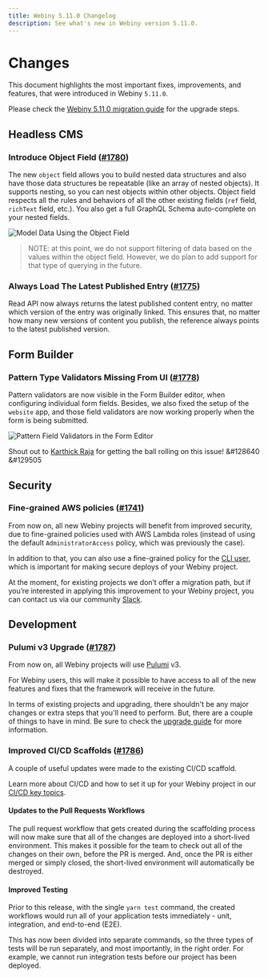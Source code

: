 ```yaml
---
title: Webiny 5.11.0 Changelog
description: See what's new in Webiny version 5.11.0.
---
```



# Changes

This document highlights the most important fixes, improvements, and features, that were introduced in Webiny `5.11.0`.

<Alert type="info" title="How To Upgrade?">

Please check the [Webiny 5.11.0 migration guide](/docs/{version}/release-notes/5.11.0/upgrade-guide) for the upgrade steps.

</Alert>

## Headless CMS

### Introduce Object Field ([#1780](https://github.com/webiny/webiny-js/pull/1780))

The new `object` field allows you to build nested data structures and also have those data structures be repeatable (like an array of nested objects). It supports nesting, so you can nest objects within other objects. Object field respects all the rules and behaviors of all the other existing fields (`ref` field, `richText` field, etc.). You also get a full GraphQL Schema auto-complete on your nested fields.

![Model Data Using the Object Field](./objectField.gif)

> NOTE: at this point, we do not support filtering of data based on the values within the object field. However, we do plan to add support for that type of querying in the future.

### Always Load The Latest Published Entry ([#1775](https://github.com/webiny/webiny-js/pull/1775))

Read API now always returns the latest published content entry, no matter which version of the entry was originally linked. This ensures that, no matter how many new versions of content you publish, the reference always points to the latest published version.

## Form Builder

### Pattern Type Validators Missing From UI ([#1778](https://github.com/webiny/webiny-js/pull/1778))

Pattern validators are now visible in the Form Builder editor, when configuring individual form fields. Besides, we also fixed the setup of the `website` app, and those field validators are now working properly when the form is being submitted.

![Pattern Field Validators in the Form Editor](./patternValidators.png)

Shout out to [Karthick Raja](https://github.com/karthick3018) for getting the ball rolling on this issue! &#128640 &#129505

## Security

### Fine-grained AWS policies ([#1741](https://github.com/webiny/webiny-js/pull/1741))

From now on, all new Webiny projects will benefit from improved security, due to fine-grained policies used with AWS Lambda roles (instead of using the default `AdministratorAccess` policy, which was previously the case).

In addition to that, you can also use a fine-grained policy for the [CLI user](/docs/{version}/how-to-guides/deployment/aws/configure-aws-credentials/#attaching-a-fine-grained-policy), which is important for making secure deploys of your Webiny project.

At the moment, for existing projects we don’t offer a migration path, but if you’re interested in applying this improvement to your Webiny project, you can contact us via our community [Slack](https://webiny.com/slack).

## Development

### Pulumi v3 Upgrade ([#1787](https://github.com/webiny/webiny-js/pull/1787))

From now on, all Webiny projects will use [Pulumi](../../infrastructure/pulumi-iac/iac-with-pulumi) v3.

For Webiny users, this will make it possible to have access to all of the new features and fixes that the framework will receive in the future.

In terms of existing projects and upgrading, there shouldn't be any major changes or extra steps that you'll need to perform. But, there are a couple of things to have in mind. Be sure to check the [upgrade guide](/docs/{version}/release-notes/5.11.0/upgrade-guide) for more information.

### Improved CI/CD Scaffolds ([#1786](https://github.com/webiny/webiny-js/pull/1786))

A couple of useful updates were made to the existing CI/CD scaffold.

<Alert type="success">

Learn more about CI/CD and how to set it up for your Webiny project in our [CI/CD key topics](../../core-development-concepts/ci-cd/introduction).

</Alert>

#### Updates to the Pull Requests Workflows

The pull request workflow that gets created during the scaffolding process will now make sure that all of the changes are deployed into a short-lived environment. This makes it possible for the team to check out all of the changes on their own, before the PR is merged. And, once the PR is either merged or simply closed, the short-lived environment will automatically be destroyed.

#### Improved Testing

Prior to this release, with the single `yarn test` command, the created workflows would run all of your application tests immediately - unit, integration, and end-to-end (E2E).

This has now been divided into separate commands, so the three types of tests will be run separately, and most importantly, in the right order. For example, we cannot run integration tests before our project has been deployed.
